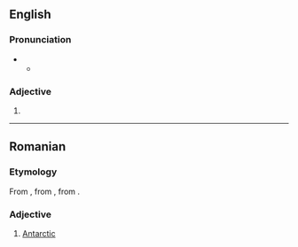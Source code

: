 {{also|Antarctic}}
==English==

===Pronunciation===
* {{a|RP}}
** {{IPA|/ænˈtɑːktɪk/|lang=en}}

===Adjective===
{{en-adj}}

# {{alternative spelling of|Antarctic|lang=en}}

----

==Romanian==

===Etymology===
From {{bor|ro|fr|antarctique}}, from {{der|ro|la|antarcticus}}, from {{der|ro|grc|ἀνταρκτικός}}.

===Adjective===
{{ro-adj}}

# [[Antarctic]]